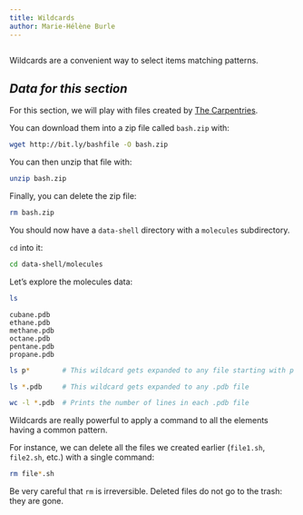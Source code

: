 ```yaml
---
title: Wildcards
author: Marie-Hélène Burle
---
```


```r

```

:::{.def}

Wildcards are a convenient way to select items matching patterns.

:::

:::{.callout collapse="true"}

## ***Data for this section***

For this section, we will play with files created by [The Carpentries](https://carpentries.org/).

You can download them into a zip file called `bash.zip` with:

```.bash
wget http://bit.ly/bashfile -O bash.zip
```

You can then unzip that file with:

```.bash
unzip bash.zip
```

Finally, you can delete the zip file:

```.bash
rm bash.zip
```

You should now have a `data-shell` directory with a `molecules` subdirectory.

`cd` into it:

```.bash
cd data-shell/molecules
```

:::

Let's explore the molecules data:

```.bash
ls
```

```
cubane.pdb
ethane.pdb
methane.pdb
octane.pdb
pentane.pdb
propane.pdb
```

```bash
ls p*        # This wildcard gets expanded to any file starting with p
```

```bash
ls *.pdb     # This wildcard gets expanded to any .pdb file
```

```bash
wc -l *.pdb  # Prints the number of lines in each .pdb file
```

Wildcards are really powerful to apply a command to all the elements having a common pattern.

For instance, we can delete all the files we created earlier (`file1.sh`, `file2.sh`, etc.) with a single command:

```.bash
rm file*.sh
```

[Be very careful that `rm` is irreversible. Deleted files do not go to the trash: they are gone.]{.emph}
